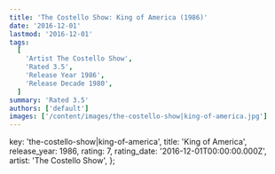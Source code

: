 ```yaml
---
title: 'The Costello Show: King of America (1986)'
date: '2016-12-01'
lastmod: '2016-12-01'
tags:
  [
    'Artist The Costello Show',
    'Rated 3.5',
    'Release Year 1986',
    'Release Decade 1980',
  ]
summary: 'Rated 3.5'
authors: ['default']
images: ['/content/images/the-costello-show|king-of-america.jpg']
---
```


  key: 'the-costello-show|king-of-america',
  title: 'King of America',
  release_year: 1986,
  rating: 7,
  rating_date: '2016-12-01T00:00:00.000Z',
  artist: 'The Costello Show',
};

<MusicRating data={data} />
